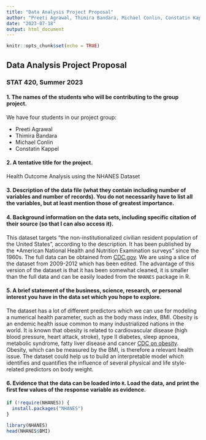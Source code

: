 ```yaml
---
title: "Data Analysis Project Proposal"
author: "Preeti Agrawal, Thimira Bandara, Michael Conlin, Constatin Kappel"
date: "2023-07-18"
output: html_document
---
```


```r
knitr::opts_chunk$set(echo = TRUE)
```



## Data Analysis Project Proposal
### STAT 420, Summer 2023

#### 1. The names of the students who will be contributing to the group project.
We have four students in our project group:

- Preeti Agrawal
- Thimira Bandara
- Michael Conlin
- Constatin Kappel

#### 2. A tentative title for the project. 

Health Outcome Analysis using the NHANES Dataset

#### 3. Description of the data file (what they contain including number of variables and number of records). You do not necessarily have to list all the variables, but at least mention those of greatest importance. 

#### 4. Background information on the data sets, including specific citation of their source (so that I can also access it). 

This dataset targets "the non-institutionalized civilian resident population of the United States", according to the description. It has been published by the *American National Health and Nutrition Examination surveys" since the 1960s. 
The full data can be obtained from [CDC.gov](http://www.cdc.gov/nchs/nhanes.htm). 
We are using a slice of the dataset from 2009-2012 which has been edited. The advantage of this version of the dataset is that it has been somewhat cleaned, it is smaller than the full data and can be easily loaded from the `NHANES` package in R.  


#### 5. A brief statement of the business, science, research, or personal interest you have in the data set which you hope to explore.

The dataset has a lot of different predictors which we can use for modeling a numerical health parameter, such as the body mass index, BMI. Obesity is an endemic health issue common to many industrialized nations in the world. It is known that obesity is related to cardiovascular disease (high blood pressure, heart attack, stroke), type II diabetes, sleep apnoea, metabolic syndrome, fatty liver disease and cancer [CDC on obesity](https://www.cdc.gov/healthyweight/effects/index.html). Obesity, which can be measured by the BMI, is therefore a relevant health issue. The dataset could help us to build an interpretable model which identifies and quantifies the influence of several physical and life style-related predictors on body weight. 

#### 6. Evidence that the data can be loaded into `R`. Load the data, and print the first few values of the response variable as evidence.

```r
if (!require(NHANES)) {
  install.packages("NHANES")  
}
```

```r
library(NHANES)
head(NHANES$BMI)
```





